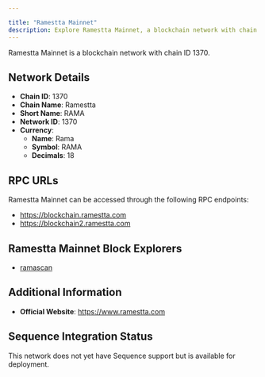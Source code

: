 ```yaml
---

title: "Ramestta Mainnet"
description: Explore Ramestta Mainnet, a blockchain network with chain ID 1370. Learn about its native currency, Rama, and how to interact with the network.
---
```




Ramestta Mainnet is a blockchain network with chain ID 1370.

## Network Details

- **Chain ID**: 1370
- **Chain Name**: Ramestta
- **Short Name**: RAMA
- **Network ID**: 1370
- **Currency**: 
  - **Name**: Rama
  - **Symbol**: RAMA
  - **Decimals**: 18

## RPC URLs

Ramestta Mainnet can be accessed through the following RPC endpoints:

- https://blockchain.ramestta.com
- https://blockchain2.ramestta.com

## Ramestta Mainnet Block Explorers

- [ramascan](https://ramascan.com)

## Additional Information

- **Official Website**: https://www.ramestta.com

## Sequence Integration Status

This network does not yet have Sequence support but is available for deployment.
